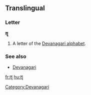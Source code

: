 ==Translingual==

===Letter===
'''ॡ'''

# A letter of the [[Devanagari alphabet]].

===See also===
* [[w:Devanagari|Devanagari]]

[[Category:Devanagari]]

[[fr:ॡ]]
[[hu:ॡ]]